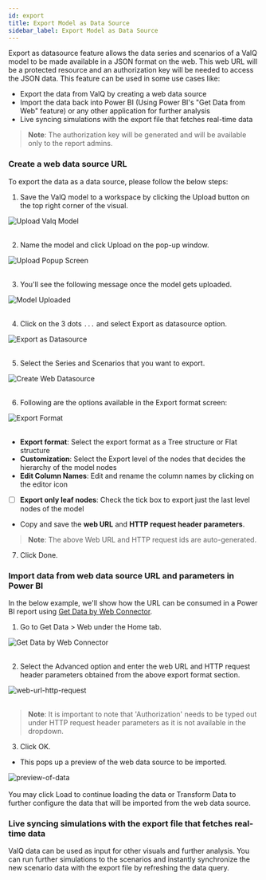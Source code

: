 ```yaml
---
id: export
title: Export Model as Data Source
sidebar_label: Export Model as Data Source
---
```


<div style={{textAlign: 'justify'}}>

Export as datasource feature allows the data series and scenarios of a ValQ model to be made available in a JSON format on the web. 
This web URL will be a protected resource and an authorization key will be needed to access the JSON data. 
This feature can be used in some use cases like:
</div>

- <Link to={useBaseUrl('docs/storage/export#create-a-web-data-source-url')}>Export</Link> the data from ValQ by creating a web data source
- <Link to={useBaseUrl('docs/storage/export#import-data-from-web-data-source-url-and-parameters-in-power-bi')}>Import</Link> the data back into Power BI (Using Power BI's "Get Data from Web" feature) or any other application for further analysis
- <Link to={useBaseUrl('docs/storage/export#live-syncing-simulations-with-the-export-file-that-fetches-real-time-data')}>Live syncing</Link> simulations with the export file that fetches real-time data

> **Note**: The authorization key will be generated and will be available only to the report admins.

### Create a web data source URL

To export the data as a data source, please follow the below steps:

1. Save the ValQ model to a workspace by clicking the Upload button on the top right corner of the visual.

<div style={{ textAlign: "center" }}>
  <Zoom>
    <img
      alt="Upload Valq Model"
      src={useBaseUrl("/doc-images//SC5.2.png")}
    />
  </Zoom>
</div><br />

2. Name the model and click Upload on the pop-up window.

<div style={{ textAlign: "center" }}>
  <Zoom>
    <img
      alt="Upload Popup Screen"
      src={useBaseUrl("/doc-images/web-datasource/upload-popup.png")}
    />
  </Zoom>
</div><br />

3. You'll see the following message once the model gets uploaded.  

<div style={{ textAlign: "center" }}>
  <Zoom>
    <img
      alt="Model Uploaded"
      src={useBaseUrl("/doc-images/web-datasource/model-uploaded.png")}
    />
  </Zoom>
</div><br />

4. Click on the 3 dots `...` and select Export as datasource option.

<div style={{ textAlign: "center" }}>
  <Zoom>
    <img
      alt="Export as Datasource"
      src={useBaseUrl("/doc-images/web-datasource/export-as-datasource.png")}
    />
  </Zoom>
</div><br />

5. Select the Series and Scenarios that you want to export.

<div style={{ textAlign: "center" }}>
  <Zoom>
    <img
      alt="Create Web Datasource"
      src={useBaseUrl("/doc-images/web-datasource/create-web-datasource.png")}
        width={320}
        height={470}/>
  </Zoom>
</div><br />

6. Following are the options available in the Export format screen:

<div style={{ textAlign: "center" }}>
  <Zoom>
    <img
      alt="Export Format"
      src={useBaseUrl("/doc-images/web-datasource/export-format.png")}
      width={500}
      height={485}
    />
  </Zoom>
</div><br />

- **Export format**: Select the export format as a Tree structure or Flat structure
- **Customization**: Select the Export level of the nodes that decides the hierarchy of the model nodes
- **Edit Column Names**: Edit and rename the column names by clicking on the editor icon
- [ ] **Export only leaf nodes**: Check the tick box to export just the last level nodes of the model
- Copy and save the **web URL** and **HTTP request header parameters**.

> **Note**: The above Web URL and HTTP request ids are auto-generated.

7. Click Done.

### Import data from web data source URL and parameters in Power BI

In the below example, we'll show how the URL can be consumed in a Power BI report using [Get Data by Web Connector](https://docs.microsoft.com/en-us/power-bi/connect-data/desktop-connect-to-web-by-example).

1. Go to Get Data > Web under the Home tab.

<div style={{ textAlign: "center" }}>
  <Zoom>
    <img
      alt="Get Data by Web Connector"
      src={useBaseUrl("/doc-images/web-datasource/get-data-web.png")}
      width={400}
      height={450}
    />
  </Zoom>
</div><br />

2. Select the Advanced option and enter the web URL and HTTP request header parameters obtained from the above export format section.

<div style={{ textAlign: "center" }}>
  <Zoom>
    <img
      alt="web-url-http-request"
      src={useBaseUrl("/doc-images/web-datasource/web-url-http-request.png")}
      width={550}
      height={400}
    />
  </Zoom>
</div><br />

> **Note**: It is important to note that 'Authorization' needs to be typed out under HTTP request header parameters as it is not available in the dropdown.

3. Click OK.
- This pops up a preview of the web data source to be imported.

<div style={{ textAlign: "center" }}>
  <Zoom>
    <img
      alt="preview-of-data"
      src={useBaseUrl("/doc-images/web-datasource/preview-of-data.png")}
      width={750}
      height={530}
    />
  </Zoom>
</div><br />

<div style={{textAlign: 'justify'}}>
You may click Load to continue loading the data or Transform Data to further configure the data that will be imported from the web data source.
</div>

### Live syncing simulations with the export file that fetches real-time data

<div style={{textAlign: 'justify'}}>
ValQ data can be used as input for other visuals and further analysis. 
You can run further simulations to the scenarios and instantly synchronize the new scenario data with
the export file by refreshing the data query.
</div> <br />

<div style={{ textAlign: "center" }}>
  <Zoom>
    <img alt="" src={useBaseUrl("/doc-images//SC.11.png")} 
    width={550}
    height={350}/>
  </Zoom>
</div>
